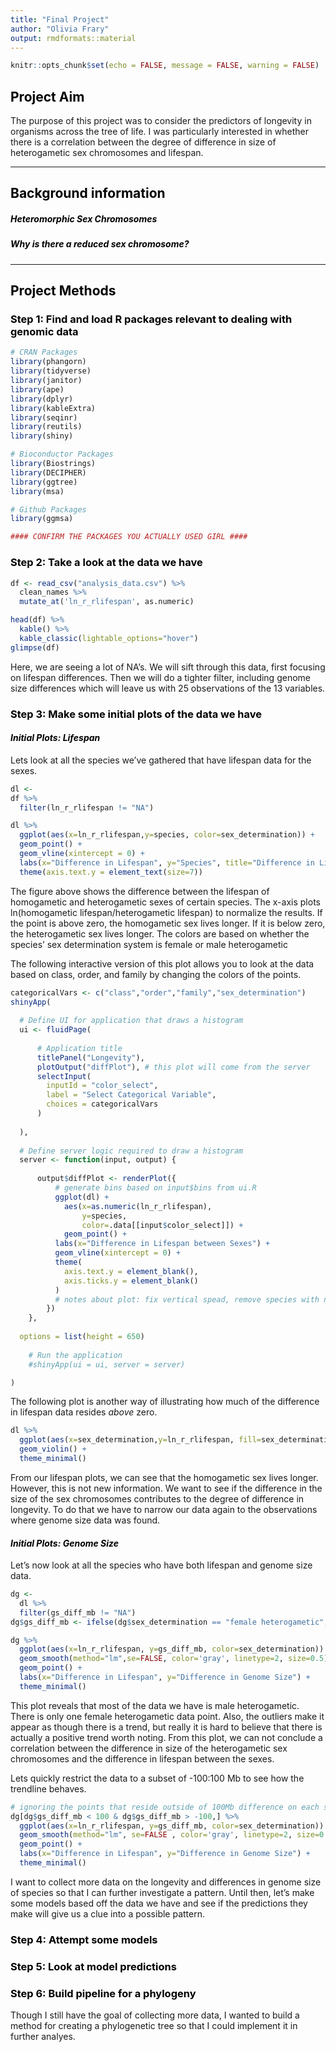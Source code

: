 ```yaml
---
title: "Final Project"
author: "Olivia Frary"
output: rmdformats::material
---
```


<style>
  h1, h2, h3, h4, h5, h6, legend {
      color: #000000;
  }
  .header-panel {
    background-color: #F0F0F0;
  }
  
  .pages h1 {
    color: #F0F0F0;
  }
</style>

```r
knitr::opts_chunk$set(echo = FALSE, message = FALSE, warning = FALSE)
```

## Project Aim

The purpose of this project was to consider the predictors of longevity in organisms across the tree of life. I was particularly interested in whether there is a correlation between the degree of difference in size of heterogametic sex chromosomes and lifespan. 

---

## Background information

##### Heteromorphic Sex Chromosomes

##### Why is there a reduced sex chromosome?

---

## Project Methods

### Step 1: Find and load R packages relevant to dealing with genomic data

```r
# CRAN Packages
library(phangorn)
library(tidyverse)
library(janitor)
library(ape)
library(dplyr)
library(kableExtra)
library(seqinr)
library(reutils)
library(shiny)

# Bioconductor Packages
library(Biostrings)
library(DECIPHER)
library(ggtree)
library(msa)

# Github Packages
library(ggmsa)

#### CONFIRM THE PACKAGES YOU ACTUALLY USED GIRL ####

```

### Step 2: Take a look at the data we have

```r
df <- read_csv("analysis_data.csv") %>% 
  clean_names %>% 
  mutate_at('ln_r_rlifespan', as.numeric)
```

```r
head(df) %>% 
  kable() %>% 
  kable_classic(lightable_options="hover")
glimpse(df)
```

Here, we are seeing a lot of NA's. We will sift through this data, first focusing on lifespan differences. Then we will do a tighter filter, including genome size differences
which will leave us with 25 observations of the 13 variables. 

### Step 3: Make some initial plots of the data we have

#### <i>Initial Plots: Lifespan</i>

Lets look at all the species we've gathered that have lifespan data for the sexes.

```r
dl <- 
df %>% 
  filter(ln_r_rlifespan != "NA")
```

```r
dl %>% 
  ggplot(aes(x=ln_r_rlifespan,y=species, color=sex_determination)) +
  geom_point() +
  geom_vline(xintercept = 0) +
  labs(x="Difference in Lifespan", y="Species", title="Difference in Lifespan between Homogametic and Heterogametic Sexes") +
  theme(axis.text.y = element_text(size=7))
```

The figure above shows the difference between the lifespan of homogametic and heterogametic sexes of certain species. The x-axis plots ln(homogametic lifespan/heterogametic lifespan) to normalize the results. If the point is above zero, the homogametic sex lives longer. If it is below zero, the heterogametic sex lives longer. The colors are based on whether the species' sex determination system is female or male heterogametic

The following interactive version of this plot allows you to look at the data
based on class, order, and family by changing the colors of the points. 

```r
categoricalVars <- c("class","order","family","sex_determination")
shinyApp(
  
  # Define UI for application that draws a histogram
  ui <- fluidPage(
  
      # Application title
      titlePanel("Longevity"),
      plotOutput("diffPlot"), # this plot will come from the server
      selectInput(
        inputId = "color_select",
        label = "Select Categorical Variable",
        choices = categoricalVars
      )
      
  ),
  
  # Define server logic required to draw a histogram
  server <- function(input, output) {
  
      output$diffPlot <- renderPlot({
          # generate bins based on input$bins from ui.R
          ggplot(dl) + 
            aes(x=as.numeric(ln_r_rlifespan),
                y=species,
                color=.data[[input$color_select]]) + 
            geom_point() +
          labs(x="Difference in Lifespan between Sexes") +
          geom_vline(xintercept = 0) +
          theme(
            axis.text.y = element_blank(),
            axis.ticks.y = element_blank()
          )
          # notes about plot: fix vertical spead, remove species with no data
        })
    },
  
  options = list(height = 650)
    
    # Run the application 
    #shinyApp(ui = ui, server = server)

)
```

The following plot is another way of illustrating how much of the difference in lifespan
data resides <i>above</i> zero.

```r
dl %>% 
  ggplot(aes(x=sex_determination,y=ln_r_rlifespan, fill=sex_determination)) +
  geom_violin() +
  theme_minimal()
```

From our lifespan plots, we can see that the homogametic sex lives longer. However, this is not new information. We want to see if the difference in the size of the sex chromosomes contributes to the degree of difference in longevity. To do that we have to narrow our data again to the observations where genome size data was found.

#### <i>Initial Plots: Genome Size</i>

Let's now look at all the species who have both lifespan and genome size data.

```r
dg <- 
  dl %>% 
  filter(gs_diff_mb != "NA")
dg$gs_diff_mb <- ifelse(dg$sex_determination == "female heterogametic", -dg$gs_diff_mb, dg$gs_diff_mb)
```

```r
dg %>% 
  ggplot(aes(x=ln_r_rlifespan, y=gs_diff_mb, color=sex_determination)) +
  geom_smooth(method="lm",se=FALSE, color='gray', linetype=2, size=0.5) +
  geom_point() +
  labs(x="Difference in Lifespan", y="Difference in Genome Size") +
  theme_minimal()
```

This plot reveals that most of the data we have is male heterogametic. There is only one female heterogametic data point. Also, the outliers make it appear as though there is a trend, but really it is hard to believe that there is actually a positive trend worth noting. From this plot, we can not conclude a correlation between the difference in size of the heterogametic sex chromosomes and the difference in lifespan between the sexes. 

Lets quickly restrict the data to a subset of -100:100 Mb to see how the trendline behaves. 

```r
# ignoring the points that reside outside of 100Mb difference on each side.
dg[dg$gs_diff_mb < 100 & dg$gs_diff_mb > -100,] %>% 
  ggplot(aes(x=ln_r_rlifespan, y=gs_diff_mb, color=sex_determination)) +
  geom_smooth(method="lm", se=FALSE , color='gray', linetype=2, size=0.5) +
  geom_point() +
  labs(x="Difference in Lifespan", y="Difference in Genome Size") +
  theme_minimal()
```


I want to collect more data on the longevity and differences in genome size of species so that I can further investigate a pattern. Until then, let's make some models based off the data we have and see if the predictions they make will give us a clue into a possible pattern.

### Step 4: Attempt some models 

### Step 5: Look at model predictions

### Step 6: Build pipeline for a phylogeny

Though I still have the goal of collecting more data, I wanted to build a method
for creating a phylogenetic tree so that I could implement it in further analyes.